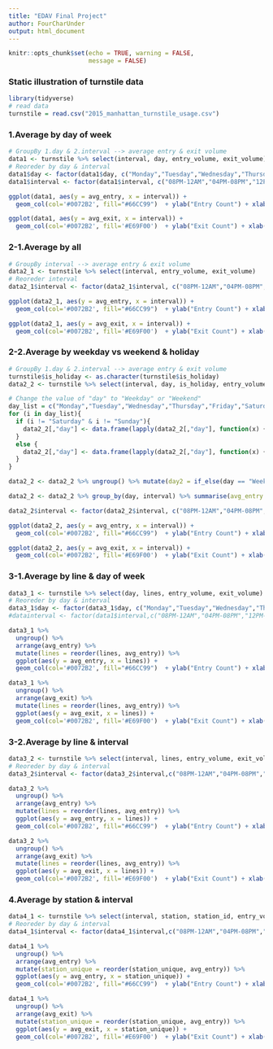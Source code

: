 ```yaml
---
title: "EDAV Final Project"
author: FourCharUnder
output: html_document
---
```


```r
knitr::opts_chunk$set(echo = TRUE, warning = FALSE,
                      message = FALSE)
```

### Static illustration of turnstile data

```r
library(tidyverse)
# read data
turnstile = read.csv("2015_manhattan_turnstile_usage.csv")
```

### 1.Average by day of week
```r
# GroupBy 1.day & 2.interval --> average entry & exit volume
data1 <- turnstile %>% select(interval, day, entry_volume, exit_volume)   %>% group_by(day, interval) %>% summarise(avg_entry = mean(entry_volume), avg_exit = mean(exit_volume))
# Reoreder by day & interval
data1$day <- factor(data1$day, c("Monday","Tuesday","Wednesday","Thursday","Friday","Saturday","Sunday"))
data1$interval <- factor(data1$interval, c("08PM-12AM","04PM-08PM","12PM-04PM","08AM-12PM","04AM-08AM","12AM-04AM"))
```

```r
ggplot(data1, aes(y = avg_entry, x = interval)) + 
  geom_col(col='#0072B2', fill="#66CC99")  + ylab("Entry Count") + xlab("Interval") + facet_wrap(~ day) + coord_flip()
```



```r
ggplot(data1, aes(y = avg_exit, x = interval)) + 
  geom_col(col='#0072B2', fill='#E69F00')  + ylab("Exit Count") + xlab("Interval") + facet_wrap(~ day) + coord_flip()
```

### 2-1.Average by all
```r
# GroupBy interval --> average entry & exit volume
data2_1 <- turnstile %>% select(interval, entry_volume, exit_volume)   %>% group_by(interval) %>% summarise(avg_entry = mean(entry_volume), avg_exit = mean(exit_volume))
# Reoreder interval
data2_1$interval <- factor(data2_1$interval, c("08PM-12AM","04PM-08PM","12PM-04PM","08AM-12PM","04AM-08AM","12AM-04AM"))
```

```r
ggplot(data2_1, aes(y = avg_entry, x = interval)) + 
  geom_col(col='#0072B2', fill="#66CC99")  + ylab("Entry Count") + xlab("Interval") + coord_flip()
```

```r
ggplot(data2_1, aes(y = avg_exit, x = interval)) + 
  geom_col(col='#0072B2', fill='#E69F00')  + ylab("Exit Count") + xlab("Interval")  + coord_flip()
```

### 2-2.Average by weekday vs weekend & holiday
```r
# GroupBy 1.day & 2.interval --> average entry & exit volume
turnstile$is_holiday <- as.character(turnstile$is_holiday)
data2_2 <- turnstile %>% select(interval, day, is_holiday, entry_volume, exit_volume)   %>% group_by(day, is_holiday, interval) %>% summarise(avg_entry = mean(entry_volume), avg_exit = mean(exit_volume))

# Change the value of "day" to "Weekday" or "Weekend"
day_list = c("Monday","Tuesday","Wednesday","Thursday","Friday","Saturday","Sunday")
for (i in day_list){
  if (i != "Saturday" & i != "Sunday"){
    data2_2[,"day"] <- data.frame(lapply(data2_2[,"day"], function(x) {gsub(i, "Weekday", x)}))
  }
  else {
    data2_2[,"day"] <- data.frame(lapply(data2_2[,"day"], function(x) {gsub(i, "Weekend", x)}))
  }
}

data2_2 <- data2_2 %>% ungroup() %>% mutate(day2 = if_else(day == "Weekday" & is_holiday == "False", "Weekday", "Weekend"))

data2_2 <- data2_2 %>% group_by(day, interval) %>% summarise(avg_entry = mean(avg_entry), avg_exit = mean(avg_exit))

data2_2$interval <- factor(data2_2$interval, c("08PM-12AM","04PM-08PM","12PM-04PM","08AM-12PM","04AM-08AM","12AM-04AM"))
```

```r
ggplot(data2_2, aes(y = avg_entry, x = interval)) + 
  geom_col(col='#0072B2', fill="#66CC99")  + ylab("Entry Count") + xlab("Interval") + facet_wrap(~ day) + coord_flip()
```

```r
ggplot(data2_2, aes(y = avg_exit, x = interval)) + 
  geom_col(col='#0072B2', fill='#E69F00')  + ylab("Exit Count") + xlab("Interval") + facet_wrap(~ day) + coord_flip()
```


### 3-1.Average by line & day of week
```r
data3_1 <- turnstile %>% select(day, lines, entry_volume, exit_volume)   %>% group_by(lines, day) %>% summarise(avg_entry = mean(entry_volume), avg_exit = mean(exit_volume))
# Reoreder by day & interval
data3_1$day <- factor(data3_1$day, c("Monday","Tuesday","Wednesday","Thursday","Friday","Saturday","Sunday"))
#datainterval <- factor(data1$interval,c("08PM-12AM","04PM-08PM","12PM-04PM","08AM-12PM","04AM-08AM","12AM-04AM"))
```

```r
data3_1 %>%
  ungroup() %>%
  arrange(avg_entry) %>%
  mutate(lines = reorder(lines, avg_entry)) %>%
  ggplot(aes(y = avg_entry, x = lines)) + 
  geom_col(col='#0072B2', fill="#66CC99")  + ylab("Entry Count") + xlab("Line") + facet_wrap(~ day) + coord_flip()
```

```r
data3_1 %>%
  ungroup() %>%
  arrange(avg_exit) %>%
  mutate(lines = reorder(lines, avg_entry)) %>%
  ggplot(aes(y = avg_exit, x = lines)) + 
  geom_col(col='#0072B2', fill='#E69F00')  + ylab("Exit Count") + xlab("Line") + facet_wrap(~ day) + coord_flip()
```

### 3-2.Average by line & interval
```r
data3_2 <- turnstile %>% select(interval, lines, entry_volume, exit_volume)   %>% group_by(lines, interval) %>% summarise(avg_entry = mean(entry_volume), avg_exit = mean(exit_volume))
# Reoreder by day & interval
data3_2$interval <- factor(data3_2$interval,c("08PM-12AM","04PM-08PM","12PM-04PM","08AM-12PM","04AM-08AM","12AM-04AM"))
```

```r
data3_2 %>%
  ungroup() %>%
  arrange(avg_entry) %>%
  mutate(lines = reorder(lines, avg_entry)) %>%
  ggplot(aes(y = avg_entry, x = lines)) + 
  geom_col(col='#0072B2', fill="#66CC99")  + ylab("Entry Count") + xlab("Line") + facet_wrap(~ interval) + coord_flip()
```

```r
data3_2 %>%
  ungroup() %>%
  arrange(avg_exit) %>%
  mutate(lines = reorder(lines, avg_entry)) %>%
  ggplot(aes(y = avg_exit, x = lines)) + 
  geom_col(col='#0072B2', fill='#E69F00')  + ylab("Exit Count") + xlab("Line") + facet_wrap(~ interval) + coord_flip()
```

### 4.Average by station & interval
```r
data4_1 <- turnstile %>% select(interval, station, station_id, entry_volume, exit_volume)   %>% mutate(station_unique = paste(station, station_id)) %>% group_by(station_unique, interval) %>% summarise(avg_entry = mean(entry_volume), avg_exit = mean(exit_volume))
# Reoreder by day & interval
data4_1$interval <- factor(data4_1$interval,c("08PM-12AM","04PM-08PM","12PM-04PM","08AM-12PM","04AM-08AM","12AM-04AM"))
```

```r
data4_1 %>%
  ungroup() %>%
  arrange(avg_entry) %>%
  mutate(station_unique = reorder(station_unique, avg_entry)) %>%
  ggplot(aes(y = avg_entry, x = station_unique)) + 
  geom_col(col='#0072B2', fill="#66CC99")  + ylab("Entry Count") + xlab("Station") + facet_wrap(~ interval) + coord_flip()
```

```r
data4_1 %>%
  ungroup() %>%
  arrange(avg_exit) %>%
  mutate(station_unique = reorder(station_unique, avg_entry)) %>%
  ggplot(aes(y = avg_exit, x = station_unique)) + 
  geom_col(col='#0072B2', fill='#E69F00')  + ylab("Exit Count") + xlab("Station") + facet_wrap(~ interval) + coord_flip()
```
